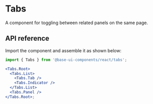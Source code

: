 # Tabs

<Subtitle>A component for toggling between related panels on the same page.</Subtitle>

<Meta
  name="description"
  content="A high-quality, unstyled React scroll area that provides a native scroll container with custom scrollbars."
/>

<Demo path="./demos/hero" />

## API reference

Import the component and assemble it as shown below:

```jsx title="Anatomy"
import { Tabs } from '@base-ui-components/react/tabs';

<Tabs.Root>
  <Tabs.List>
    <Tabs.Tab />
    <Tabs.Indicator />
  </Tabs.List>
  <Tabs.Panel />
</Tabs.Root>;
```

<Reference component="Tabs" parts="Root, List, Tab, Indicator, Panel" />
